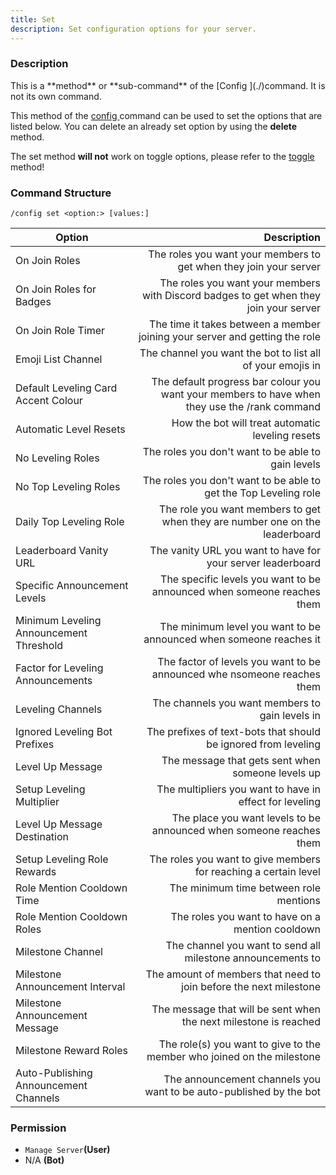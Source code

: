 ```yaml
---
title: Set
description: Set configuration options for your server.
---
```


### Description

<Callout type="warning">
	This is a **method** or **sub-command** of the [Config ](./)command. It is not its own command.
</Callout>

This method of the [config ](./)command can be used to set the options that are listed below. You can delete an already
set option by using the **delete** method.

The set method **will not** work on toggle options, please refer to the [toggle](broken-reference) method!

### Command Structure

```
/config set <option:> [values:]
```

| Option                                  |                                                                                   Description |
| --------------------------------------- | --------------------------------------------------------------------------------------------: |
| On Join Roles                           |                             The roles you want your members to get when they join your server |
| On Join Roles for Badges                |         The roles you want your members with Discord badges to get when they join your server |
| On Join Role Timer                      |                   The time it takes between a member joining your server and getting the role |
| Emoji List Channel                      |                                    The channel you want the bot to list all of your emojis in |
| Default Leveling Card Accent Colour     | The default progress bar colour you want your members to have when they use the /rank command |
| Automatic Level Resets                  |                                              How the bot will treat automatic leveling resets |
| No Leveling Roles                       |                                            The roles you don't want to be able to gain levels |
| No Top Leveling Roles                   |                              The roles you don't want to be able to get the Top Leveling role |
| Daily Top Leveling Role                 |                  The role you want members to get when they are number one on the leaderboard |
| Leaderboard Vanity URL                  |                                   The vanity URL you want to have for your server leaderboard |
| Specific Announcement Levels            |                        The specific levels you want to be announced when someone reaches them |
| Minimum Leveling Announcement Threshold |                            The minimum level you want to be announced when someone reaches it |
| Factor for Leveling Announcements       |                       The factor of levels you want to be announced whe nsomeone reaches them |
| Leveling Channels                       |                                               The channels you want members to gain levels in |
| Ignored Leveling Bot Prefixes           |                                The prefixes of text-bots that should be ignored from leveling |
| Level Up Message                        |                                             The message that gets sent when someone levels up |
| Setup Leveling Multiplier               |                                       The multipliers you want to have in effect for leveling |
| Level Up Message Destination            |                           The place you want levels to be announced when someone reaches them |
| Setup Leveling Role Rewards             |                               The roles you want to give members for reaching a certain level |
| Role Mention Cooldown Time              |                                                        The minimum time between role mentions |
| Role Mention Cooldown Roles             |                                              The roles you want to have on a mention cooldown |
| Milestone Channel                       |                                   The channel you want to send all milestone announcements to |
| Milestone Announcement Interval         |                             The amount of members that need to join before the next milestone |
| Milestone Announcement Message          |                              The message that will be sent when the next milestone is reached |
| Milestone Reward Roles                  |                        The role(s) you want to give to the member who joined on the milestone |
| Auto-Publishing Announcement Channels   |                            The announcement channels you want to be auto-published by the bot |

### **Permission**

- `Manage Server`**(User)**
- N/A **(Bot)**
